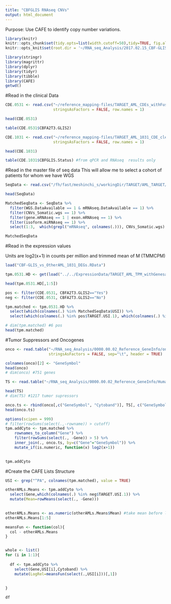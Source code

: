 ```yaml
---
title: "CBFGLIS RNAseq CNVs"
output: html_document
---
```



Purpose: Use CAFE to identify copy number variations. 


```r
library(knitr)
knitr::opts_chunk$set(tidy.opts=list(width.cutoff=50),tidy=TRUE, fig.align='center', message = FALSE, fig.width = 10, fig.height = 10)
knitr::opts_knit$set(root.dir = '~/RNA_seq_Analysis/2017.02.15_CBF-GLIS_DEG/CBFGLISvsOtherAML/1031/')
```

```r
library(stringr)
library(magrittr)
library(dplyr)
library(tidyr)
library(tibble)
library(CAFE)
getwd()
```



#Read in the clinical Data

```r
CDE.0531 <- read.csv("~/reference_mapping-files/TARGET_AML_CDEs_withFusionCols_11.16.2017.csv",
                     stringsAsFactors = FALSE, row.names = 1)

head(CDE.0531)
```

```r
table(CDE.0531$CBFA2T3.GLIS2)
```


```r
CDE.1031 <- read.csv("~/reference_mapping-files/TARGET_AML_1031_CDE_cleaned_12.2.2017.csv", 
                     stringsAsFactors = FALSE, row.names = 1)

head(CDE.1031)
```

```r
table(CDE.1031$CBFGLIS.Status) #from qPCR and RNAseq  results only 
```


#Read in the master file of seq data
This will allow me to select a cohort of patients for whom we have WGS

```r
SeqData <- read.csv("/fh/fast/meshinchi_s/workingDir/TARGET/AML_TARGET/RNA/mRNAseq/analysis/2017.08.18_RNAseq_TallyperPatient/TARGET_AML_0531_1031_SeqDataAvailability_11.30.17.csv", stringsAsFactors = FALSE)

head(SeqData)
```


```r
MatchedSeqData <- SeqData %>%
  filter(WGS.DataAvailable == 1 & mRNAseq.DataAvailable == 1) %>%
  filter(CNVs_Somatic.wgs == 1) %>%
  filter(gene.mRNAseq == 1 | exon.mRNAseq == 1) %>%
  filter(isoform.miRNAseq == 1) %>%
  select(1:3,  which(grepl("mRNAseq", colnames(.))), CNVs_Somatic.wgs)

MatchedSeqData
```



#Read in the expression values

Units are log2(x+1) in counts per million and trimmed mean of M (TMMCPM)

```r
load("CBF-GLIS_vs_OtherAML_1031_DEGs.RData")
```


```r
tpm.0531.HD <- get(load("../../ExpressionData/TARGET_AML_TPM_withGenesasRowNames_Aug2014.RData"))

head(tpm.0531.HD[,1:5])
```

```r
pos <- filter(CDE.0531, CBFA2T3.GLIS2=="Yes")
neg <- filter(CDE.0531, CBFA2T3.GLIS2=="No")

tpm.matched <- tpm.0531.HD %>%
  select(which(colnames(.) %in% MatchedSeqData$USI)) %>%
  select(which(colnames(.) %in% pos$TARGET.USI.1), which(colnames(.) %in% neg$TARGET.USI.1[1:10]))

# dim(tpm.matched) #6 pos
head(tpm.matched)
```


#Tumor Suppressors and Oncogenes

```r
onco <- read.table("~/RNA_seq_Analysis/0000.00.02_Reference_GeneInfo/ongene.bioinfo_human.txt",
                   stringsAsFactors = FALSE, sep="\t", header = TRUE)

colnames(onco)[2] <- "GeneSymbol"
head(onco)
# dim(onco) #751 genes
```

```r
TS <- read.table("~/RNA_seq_Analysis/0000.00.02_Reference_GeneInfo/Human_TumorSuppressorGenes_bioinfo.uth.edu.txt", stringsAsFactors = FALSE, sep="\t", header = TRUE)

head(TS)
# dim(TS) #1217 tumor supressors 
```


```r
onco.ts <- rbind(onco[,c("GeneSymbol", "Cytoband")], TS[, c("GeneSymbol","Cytoband")])
head(onco.ts)
```

```r
options(scipen = 999)
# filter(rowSums(select(.,-rowname)) > cutoff)
tpm.addCyto <- tpm.matched %>%
    rownames_to_column("Gene") %>%
    filter(rowSums(select(., -Gene)) > 5) %>%
    inner_join(., onco.ts, by=c("Gene"="GeneSymbol")) %>%
    mutate_if(is.numeric, function(x) log2(x+1))
   

tpm.addCyto
```


#Create the CAFE Lists Structure 

```r
USI <- grep("^PA", colnames(tpm.matched), value = TRUE)

otherAMLs.Means <- tpm.addCyto %>%
  select(Gene,which(colnames(.) %in% neg$TARGET.USI.1)) %>%
  mutate(Mean=rowMeans(select(., -Gene)))
  

otherAMLs.Means <- as.numeric(otherAMLs.Means$Mean) #take mean before log transform? 
otherAMLs.Means[1:5]
```

```r
meansFun <- function(col){
  col - otherAMLs.Means
}


whole <- list()
for (i in 1:1){
  
  df <- tpm.addCyto %>%
    select(Gene,USI[i],Cytoband) %>% 
    mutate(LogRel=meansFun(select(.,USI[i]))[,1])
    
  
}

df
```









